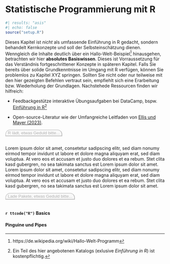 # Statistische Programmierung mit R

```r
#| results: "asis"
#| echo: false
source("setup.R")
```

Dieses Kapitel ist *nicht* als umfassende Einführung in R gedacht, sondern behandelt Kernkonzepte und soll der Selbsteinschätzung dienen. Wenngleich die Inhalte deutlich über ein Hallo-Welt-Beispiel^[https://de.wikipedia.org/wiki/Hallo-Welt-Programm] hinausgehen, betrachten wir hier **absolutes Basiswissen**. Dieses ist Vorraussetzung für das Verständnis fortgeschrittener Konzepte in späteren Kapitel. Falls Sie bereits über solide Grundkenntnisse im Umgang mit R verfügen, können Sie problemlos zu Kapitel XYZ springen. Sollten Sie nicht oder nur teilweise mit den hier gezeigten Befehlen vertraut sein, empfiehlt sich eine Erarbeitung bzw. Wiederholung der Grundlagen. Nachstehede Ressourcen finden wir hilfreich:

- Feedbackgestütze interaktive Übungsaufgaben bei DataCamp, bspw. [Einführung in R](https://campus.datacamp.com/courses/einfuhrung-in-r/)^[Ein Teil des hier angebotenen Katalogs (exlusive *Einführung in R*) ist kostenpflichtig.]

- Open-source-Literatur wie der Umfangreiche Leitfaden von [Ellis und Mayer (2023)](https://methodenlehre.github.io/einfuehrung-in-R/).

```{=html}
<button class="btn btn-outline-primary btn-sm run" disabled type="button" id="runButton" style="width:auto; border-radius:15px 15px 0 0;">
R lädt, etwas Geduld bitte...
</button>
<div id="editor" style="margin-bottom:15px"></div>
<pre><code id="out" style="font-size:16px"></code></pre>

<link rel="stylesheet" href="https://cdnjs.cloudflare.com/ajax/libs/codemirror/6.65.7/codemirror.min.css">
<link rel="stylesheet" href="https://cdnjs.cloudflare.com/ajax/libs/codemirror/6.65.7/theme/eclipse.css">
<script src="https://cdnjs.cloudflare.com/ajax/libs/codemirror/6.65.7/codemirror.min.js"></script>
<script src="https://cdnjs.cloudflare.com/ajax/libs/codemirror/6.65.7/mode/r/r.js"></script>

<script type="module">

  const editor = CodeMirror((elt) => {
    elt.style.border = '2px solid #eee';
    elt.style.borderRadius = "0 0 15px 15px";
    elt.style.height = 'auto';
    elt.style.fontSize = '16px';
    document.getElementById('editor').append(elt);
  },{
    value: 'fit <- lm(mpg ~ am, data=mtcars)\nsummary(123)',
    lineNumbers: true,
    matchBrackets: true,
    mode: 'r',
    theme: 'eclipse',
    viewportMargin: Infinity,
  });
  
  import { WebR } from 'https://webr.r-wasm.org/v0.1.0/webr.mjs';
  const webR = new WebR();
  await webR.init();
  const shelter = await new webR.Shelter();
  async function runR() {
    let code = editor.getValue();
    const result = await shelter.captureR(code, {
      withAutoprint: true,
      captureStreams: true,
      captureConditions: false
    });
    try {
      const out = result.output.filter(
        evt => evt.type == 'stdout' || evt.type == 'stderr'
      ).map((evt) => evt.data);
      document.getElementById('out').innerText = out.join('\n');
    } finally {
      shelter.purge();
    }
  }
  
  document.getElementById('runButton').onclick = runR;
  document.getElementById('runButton').innerText = 'R-Code ausführen';
  document.getElementById('runButton').disabled = false;
    
</script>
```

Lorem ipsum dolor sit amet, consetetur sadipscing elitr, sed diam nonumy eirmod tempor invidunt ut labore et dolore magna aliquyam erat, sed diam voluptua. At vero eos et accusam et justo duo dolores et ea rebum. Stet clita kasd gubergren, no sea takimata sanctus est Lorem ipsum dolor sit amet. Lorem ipsum dolor sit amet, consetetur sadipscing elitr, sed diam nonumy eirmod tempor invidunt ut labore et dolore magna aliquyam erat, sed diam voluptua. At vero eos et accusam et justo duo dolores et ea rebum. Stet clita kasd gubergren, no sea takimata sanctus est Lorem ipsum dolor sit amet.
<i class="fa-brands fa-github"></i>

```{=html}
<button class="btn btn-outline-primary btn-sm run" id="runButton2" disabled type="button" style="width:auto; border-radius:15px 15px 0 0;">
Lade Pakete, etwas Geduld bitte...  <i class="fas fa-cog fa-spin"></i>
</button>
<div id="editortwo" style="margin-bottom:15px"></div>
<pre><code id="out2" style="font-size:16px"></code></pre>

<script type="module">

  const editortwo = CodeMirror((elt) => {
    elt.style.border = '2px solid #eee';
    elt.style.borderRadius = "0 0 15px 15px";
    elt.style.height = 'auto';
    elt.style.fontSize = '16px';
    document.getElementById('editortwo').append(elt);
  },{
    value: 'library(ggplot2)\nhead(diamonds)',
    lineNumbers: true,
    matchBrackets: true,
    mode: 'r',
    theme: 'eclipse',
    viewportMargin: Infinity,
  });
  
  import { WebR } from 'https://webr.r-wasm.org/v0.1.0/webr.mjs';
  const webR = new WebR();
  await webR.init();
  await webR.installPackages(['dplyr', 'ggplot2']);
  const shelter = await new webR.Shelter();
  async function runR() {
    let code = editortwo.getValue();
    const result = await shelter.captureR(code, {
      withAutoprint: true,
      captureStreams: true,
      captureConditions: false
    });
    try {
      const out = result.output.filter(
        evt => evt.type == 'stdout' || evt.type == 'stderr'
      ).map((evt) => evt.data);
      document.getElementById('out2').innerText = out.join('\n');
    } finally {
      shelter.purge();
    }
  }
  
   document.getElementById('runButton2').onclick = runR;
  document.getElementById('runButton2').innerText = 'R-Code ausführen';
  document.getElementById('runButton2').disabled = false;
  
</script>
```

#### `r ttcode("R")` Basics {-}

#### Pinguine und Pipes

